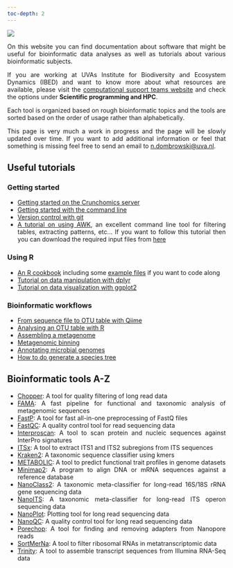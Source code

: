 ```yaml
---
toc-depth: 2
---
```



![](img/banner-min.png)

<div style="text-align: justify">

On this website you can find documentation about software that might be useful for bioinformatic data analyses as well as tutorials about various bioinformatic subjects.

If you are working at UVAs Institute for Biodiversity and Ecosystem Dynamics (IBED) and want to know more about what resources are available, please visit the [computational support teams website](https://ibed.uva.nl/facilities/computational-facilities/ibed-computational-support-team/ibed-computational-support-team.html) and check the options under **Scientific programming and HPC**.

Each tool is organized based on rough bioinformatic topics and the tools are sorted based on the order of usage rather than alphabetically.


This page is very much a work in progress and the page will be slowly updated over time. If you want to add additional information or feel that something is missing feel free to send an email to <n.dombrowski@uva.nl>.


## Useful tutorials

### Getting started 

- [Getting started on the Crunchomics server](https://crunchomics-documentation.readthedocs.io/en/latest/)
- [Getting started with the command line](source/cli/cli.qmd)
- [Version control with git](https://github.com/fkariminejadasl/ml-notebooks/blob/main/tutorial/git.md)
- [A tutorial on using AWK](https://ndombrowski.github.io/AWK_tutorial/), an excellent command line tool for filtering tables, extracting patterns, etc... If you want to follow this tutorial then you can download the required input files from [here](https://github.com/ndombrowski/AWK_tutorial/tree/main/1_Inputfiles)

### Using R

- [An R cookbook](https://ndombrowski.github.io/R_cookbook/) including some [example files](https://github.com/ndombrowski/R_cookbook/tree/main/data) if you want to code along
- [Tutorial on data manipulation with dplyr](https://ndombrowski.github.io/Tidyverse_tutorial/)
- [Tutorial on data visualization with ggplot2](https://ndombrowski.github.io/Ggplot_tutorial/)

### Bioinformatic workflows

- [From sequence file to OTU table with Qiime](source/Qiime/3_evelyn_tutorial_notes.qmd)
- [Analysing an OTU table with R](source/Qiime/OTU_table_analysis.qmd)
- [Assembling a metagenome](https://ndombrowski.github.io/Assembly_tutorial/)
- [Metagenomic binning](https://ndombrowski.github.io/Binning_tutorial//)
- [Annotating microbial genomes](https://github.com/ndombrowski/Annotation_workflow)
- [How to do generate a species tree](https://ndombrowski.github.io/Phylogeny_tutorial/) 



## Bioinformatic tools A-Z

- [Chopper](source/nanopore/chopper.qmd): A tool for quality filtering of long read data
- [FAMA](source/metagenomics/fama_readme.qmd): A fast pipeline for functional and taxonomic analysis of metagenomic sequences
- [FastP](source/metatranscriptomics/fastp.qmd): A tool for fast all-in-one preprocessing of FastQ files
- [FastQC](source/metagenomics/fastqc_readme.qmd): A quality control tool for read sequencing data
- [Interproscan](source/metagenomics/interproscan_readme.qmd): A tool to scan protein and nucleic sequences against InterPro signatures
- [ITSx](source/ITSx/itsx_readme.qmd): A tool to extract ITS1 and ITS2 subregions from ITS sequences
- [Kraken2](source/classification/kraken2.qmd): A taxonomic sequence classifier using kmers
- [METABOLIC](source/metagenomics/metabolic.qmd): A tool to predict functional trait profiles in genome datasets
- [Minimap2](source/classification/minimap2.qmd): A program to align DNA or mRNA sequences against a reference database
- [NanoClass2](source/nanopore/nanoclass.qmd): A taxonomic meta-classifier for long-read 16S/18S rRNA gene sequencing data
- [NanoITS](source/nanopore/nanoITS.qmd): A taxonomic meta-classifier for long-read ITS operon sequencing data
- [NanoPlot](source/nanopore/nanoplot_readme.qmd): Plotting tool for long read sequencing data
- [NanoQC](source/nanopore/nanoqc_readme.qmd): A quality control tool for long read sequencing data
- [Porechop](source/nanopore/porechop_readme.qmd): A tool for finding and removing adapters from Nanopore reads
- [SortMerNa](source/metatranscriptomics/sortmerna.qmd): A tool to filter ribosomal RNAs in metatranscriptomic data
- [Trinity](source/metatranscriptomics/trinity.qmd):  A tool to assemble transcript sequences from Illumina RNA-Seq data

